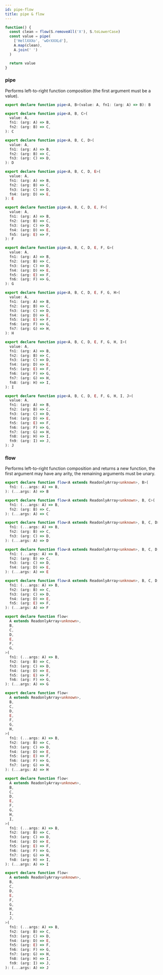 ```yaml
---
id: pipe-flow
title: pipe & flow
---
```


```jsx live
function() {
  const clean = flow(S.removeAll('X'), S.toLowerCase)
  const value = pipe(
    ['HellXXXo', 'wOrXXXLd'],
    A.map(clean),
    A.join(' ')
  )

  return value
}
```

### pipe

Performs left-to-right function composition (the first argument must be a value).

```typescript
export declare function pipe<A, B>(value: A, fn1: (arg: A) => B): B

export declare function pipe<A, B, C>(
  value: A,
  fn1: (arg: A) => B,
  fn2: (arg: B) => C,
): C

export declare function pipe<A, B, C, D>(
  value: A,
  fn1: (arg: A) => B,
  fn2: (arg: B) => C,
  fn3: (arg: C) => D,
): D

export declare function pipe<A, B, C, D, E>(
  value: A,
  fn1: (arg: A) => B,
  fn2: (arg: B) => C,
  fn3: (arg: C) => D,
  fn4: (arg: D) => E,
): E

export declare function pipe<A, B, C, D, E, F>(
  value: A,
  fn1: (arg: A) => B,
  fn2: (arg: B) => C,
  fn3: (arg: C) => D,
  fn4: (arg: D) => E,
  fn5: (arg: E) => F,
): F

export declare function pipe<A, B, C, D, E, F, G>(
  value: A,
  fn1: (arg: A) => B,
  fn2: (arg: B) => C,
  fn3: (arg: C) => D,
  fn4: (arg: D) => E,
  fn5: (arg: E) => F,
  fn6: (arg: F) => G,
): G

export declare function pipe<A, B, C, D, E, F, G, H>(
  value: A,
  fn1: (arg: A) => B,
  fn2: (arg: B) => C,
  fn3: (arg: C) => D,
  fn4: (arg: D) => E,
  fn5: (arg: E) => F,
  fn6: (arg: F) => G,
  fn7: (arg: G) => H,
): H

export declare function pipe<A, B, C, D, E, F, G, H, I>(
  value: A,
  fn1: (arg: A) => B,
  fn2: (arg: B) => C,
  fn3: (arg: C) => D,
  fn4: (arg: D) => E,
  fn5: (arg: E) => F,
  fn6: (arg: F) => G,
  fn7: (arg: G) => H,
  fn8: (arg: H) => I,
): I

export declare function pipe<A, B, C, D, E, F, G, H, I, J>(
  value: A,
  fn1: (arg: A) => B,
  fn2: (arg: B) => C,
  fn3: (arg: C) => D,
  fn4: (arg: D) => E,
  fn5: (arg: E) => F,
  fn6: (arg: F) => G,
  fn7: (arg: G) => H,
  fn8: (arg: H) => I,
  fn9: (arg: I) => J,
): J
```

### flow

Performs left-to-right function composition and returns a new function, the first argument may have any arity, the remaining arguments must be unary.

```typescript
export declare function flow<A extends ReadonlyArray<unknown>, B>(
  fn1: (...args: A) => B,
): (...args: A) => B

export declare function flow<A extends ReadonlyArray<unknown>, B, C>(
  fn1: (...args: A) => B,
  fn2: (arg: B) => C,
): (...args: A) => C

export declare function flow<A extends ReadonlyArray<unknown>, B, C, D>(
  fn1: (...args: A) => B,
  fn2: (arg: B) => C,
  fn3: (arg: C) => D,
): (...args: A) => D

export declare function flow<A extends ReadonlyArray<unknown>, B, C, D, E>(
  fn1: (...args: A) => B,
  fn2: (arg: B) => C,
  fn3: (arg: C) => D,
  fn4: (arg: D) => E,
): (...args: A) => E

export declare function flow<A extends ReadonlyArray<unknown>, B, C, D, E, F>(
  fn1: (...args: A) => B,
  fn2: (arg: B) => C,
  fn3: (arg: C) => D,
  fn4: (arg: D) => E,
  fn5: (arg: E) => F,
): (...args: A) => F

export declare function flow<
  A extends ReadonlyArray<unknown>,
  B,
  C,
  D,
  E,
  F,
  G,
>(
  fn1: (...args: A) => B,
  fn2: (arg: B) => C,
  fn3: (arg: C) => D,
  fn4: (arg: D) => E,
  fn5: (arg: E) => F,
  fn6: (arg: F) => G,
): (...args: A) => G

export declare function flow<
  A extends ReadonlyArray<unknown>,
  B,
  C,
  D,
  E,
  F,
  G,
  H,
>(
  fn1: (...args: A) => B,
  fn2: (arg: B) => C,
  fn3: (arg: C) => D,
  fn4: (arg: D) => E,
  fn5: (arg: E) => F,
  fn6: (arg: F) => G,
  fn7: (arg: G) => H,
): (...args: A) => H

export declare function flow<
  A extends ReadonlyArray<unknown>,
  B,
  C,
  D,
  E,
  F,
  G,
  H,
  I,
>(
  fn1: (...args: A) => B,
  fn2: (arg: B) => C,
  fn3: (arg: C) => D,
  fn4: (arg: D) => E,
  fn5: (arg: E) => F,
  fn6: (arg: F) => G,
  fn7: (arg: G) => H,
  fn8: (arg: H) => I,
): (...args: A) => I

export declare function flow<
  A extends ReadonlyArray<unknown>,
  B,
  C,
  D,
  E,
  F,
  G,
  H,
  I,
  J,
>(
  fn1: (...args: A) => B,
  fn2: (arg: B) => C,
  fn3: (arg: C) => D,
  fn4: (arg: D) => E,
  fn5: (arg: E) => F,
  fn6: (arg: F) => G,
  fn7: (arg: G) => H,
  fn8: (arg: H) => I,
  fn9: (arg: I) => J,
): (...args: A) => J
```

